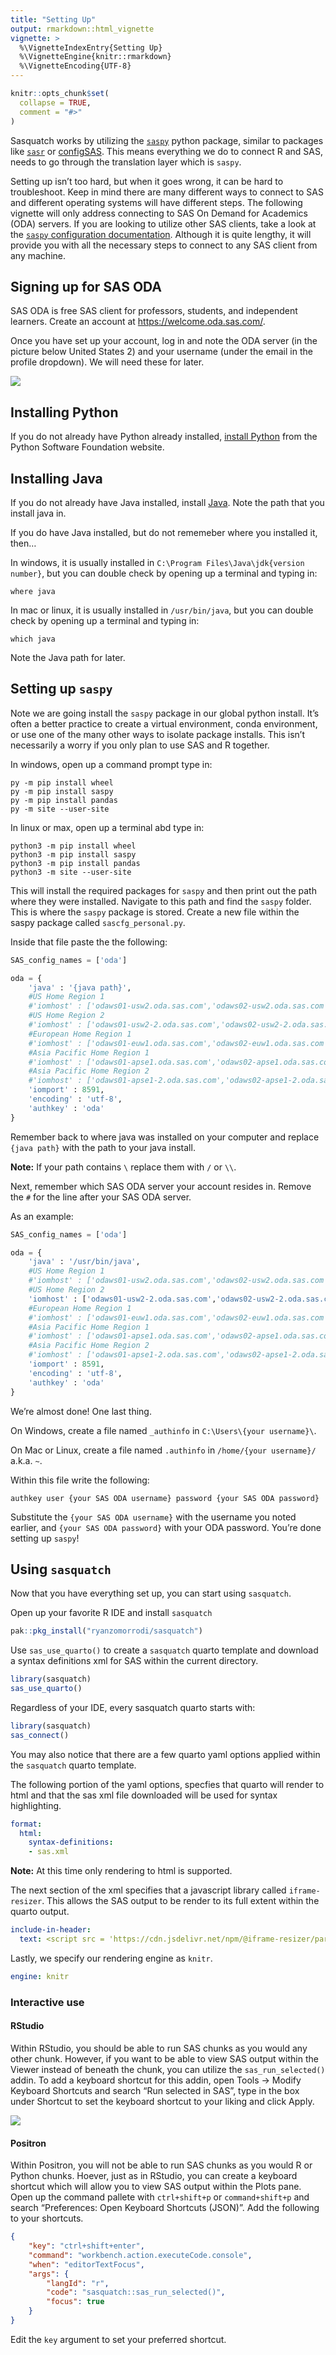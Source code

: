 ```yaml
---
title: "Setting Up"
output: rmarkdown::html_vignette
vignette: >
  %\VignetteIndexEntry{Setting Up}
  %\VignetteEngine{knitr::rmarkdown}
  %\VignetteEncoding{UTF-8}
---
```


```r
knitr::opts_chunk$set(
  collapse = TRUE,
  comment = "#>"
)
```

Sasquatch works by utilizing the [`saspy`](https://sassoftware.github.io/saspy/) python package, similar to packages like [`sasr`](https://github.com/insightsengineering/sasr) or [configSAS](https://github.com/baselr/configSAS). This means everything we do to connect R and SAS, needs to go through the translation layer which is `saspy`.

Setting up isn't too hard, but when it goes wrong, it can be hard to troubleshoot. Keep in mind there are many different ways to connect to SAS and different operating systems will have different steps. The following vignette will only address connecting to SAS On Demand for Academics (ODA) servers. If you are looking to utilize other SAS clients, take a look at the [`saspy` configuration documentation](https://sassoftware.github.io/saspy/configuration.html#). Although it is quite lengthy, it will provide you with all the necessary steps to connect to any SAS client from any machine.

## Signing up for SAS ODA

SAS ODA is free SAS client for professors, students, and independent learners. Create an account at <https://welcome.oda.sas.com/>.

Once you have set up your account, log in and note the ODA server (in the picture below United States 2) and your username (under the email in the profile dropdown). We will need these for later.

![](images/sas_oda.png)

## Installing Python

If you do not already have Python already installed, [install Python](https://www.python.org/downloads/) from the Python Software Foundation website.

## Installing Java

If you do not already have Java installed, install [Java](https://www.java.com/en/download/). Note the path that you install java in.

If you do have Java installed, but do not rememeber where you installed it, then...

In windows, it is usually installed in `C:\Program Files\Java\jdk{version number}`, but you can double check by opening up a terminal and typing in:

```         
where java
```

In mac or linux, it is usually installed in `/usr/bin/java`, but you can double check by opening up a terminal and typing in:

```         
which java
```

Note the Java path for later.

## Setting up `saspy`

Note we are going install the `saspy` package in our global python install. It's often a better practice to create a virtual environment, conda environment, or use one of the many other ways to isolate package installs. This isn't necessarily a worry if you only plan to use SAS and R together.

In windows, open up a command prompt type in:

```         
py -m pip install wheel
py -m pip install saspy
py -m pip install pandas
py -m site --user-site
```

In linux or max, open up a terminal abd type in:

```         
python3 -m pip install wheel
python3 -m pip install saspy
python3 -m pip install pandas
python3 -m site --user-site
```

This will install the required packages for `saspy` and then print out the path where they were installed. Navigate to this path and find the `saspy` folder. This is where the `saspy` package is stored. Create a new file within the saspy package called `sascfg_personal.py`.

Inside that file paste the the following:

``` py
SAS_config_names = ['oda']

oda = {
    'java' : '{java path}',
    #US Home Region 1
    #'iomhost' : ['odaws01-usw2.oda.sas.com','odaws02-usw2.oda.sas.com','odaws03-usw2.oda.sas.com','odaws04-usw2.oda.sas.com'],
    #US Home Region 2
    #'iomhost' : ['odaws01-usw2-2.oda.sas.com','odaws02-usw2-2.oda.sas.com'],
    #European Home Region 1
    #'iomhost' : ['odaws01-euw1.oda.sas.com','odaws02-euw1.oda.sas.com'],
    #Asia Pacific Home Region 1
    #'iomhost' : ['odaws01-apse1.oda.sas.com','odaws02-apse1.oda.sas.com'],
    #Asia Pacific Home Region 2
    #'iomhost' : ['odaws01-apse1-2.oda.sas.com','odaws02-apse1-2.oda.sas.com'],
    'iomport' : 8591,
    'encoding' : 'utf-8',
    'authkey' : 'oda'
}
```

Remember back to where java was installed on your computer and replace `{java path}` with the path to your java install.

**Note:** If your path contains `\` replace them with `/` or `\\`.

Next, remember which SAS ODA server your account resides in. Remove the `#` for the line after your SAS ODA server.

As an example:

``` py
SAS_config_names = ['oda']

oda = {
    'java' : '/usr/bin/java',
    #US Home Region 1
    #'iomhost' : ['odaws01-usw2.oda.sas.com','odaws02-usw2.oda.sas.com','odaws03-usw2.oda.sas.com','odaws04-usw2.oda.sas.com'],
    #US Home Region 2
    'iomhost' : ['odaws01-usw2-2.oda.sas.com','odaws02-usw2-2.oda.sas.com'],
    #European Home Region 1
    #'iomhost' : ['odaws01-euw1.oda.sas.com','odaws02-euw1.oda.sas.com'],
    #Asia Pacific Home Region 1
    #'iomhost' : ['odaws01-apse1.oda.sas.com','odaws02-apse1.oda.sas.com'],
    #Asia Pacific Home Region 2
    #'iomhost' : ['odaws01-apse1-2.oda.sas.com','odaws02-apse1-2.oda.sas.com'],
    'iomport' : 8591,
    'encoding' : 'utf-8',
    'authkey' : 'oda'
}
```

We're almost done! One last thing.

On Windows, create a file named `_authinfo` in `C:\Users\{your username}\`.

On Mac or Linux, create a file named `.authinfo` in `/home/{your username}/` a.k.a. `~`.

Within this file write the following:

```         
authkey user {your SAS ODA username} password {your SAS ODA password}
```

Substitute the `{your SAS ODA username}` with the username you noted earlier, and `{your SAS ODA password}` with your ODA password. You're done setting up `saspy`!

## Using `sasquatch`

Now that you have everything set up, you can start using `sasquatch`.

Open up your favorite R IDE and install `sasquatch`

```r
pak::pkg_install("ryanzomorrodi/sasquatch")
```

Use `sas_use_quarto()` to create a `sasquatch` quarto template and download a syntax definitions xml for SAS within the current directory.

```r
library(sasquatch)
sas_use_quarto()
```

Regardless of your IDE, every sasquatch quarto starts with:

```r
library(sasquatch)
sas_connect()
```

You may also notice that there are a few quarto yaml options applied within the `sasquatch` quarto template.

The following portion of the yaml options, specfies that quarto will render to html and that the sas xml file downloaded will be used for syntax highlighting.

``` yml
format:
  html:
    syntax-definitions: 
    - sas.xml
```

**Note:** At this time only rendering to html is supported.

The next section of the xml specifies that a javascript library called `iframe-resizer`. This allows the SAS output to be render to its full extent within the quarto output.

``` yml
include-in-header:
  text: <script src = 'https://cdn.jsdelivr.net/npm/@iframe-resizer/parent@5.3.2'></script>
```

Lastly, we specify our rendering engine as `knitr`.

``` yml
engine: knitr
```

### Interactive use

#### RStudio

Within RStudio, you should be able to run SAS chunks as you would any other chunk. However, if you want to be able to view SAS output within the Viewer instead of beneath the chunk, you can utilize the `sas_run_selected()` addin. To add a keyboard shortcut for this addin, open Tools -\> Modify Keyboard Shortcuts and search "Run selected in SAS", type in the box under Shortcut to set the keyboard shortcut to your liking and click Apply.

![](images/rstudio_shrtcts.png)

#### Positron

Within Positron, you will not be able to run SAS chunks as you would R or Python chunks. Hoever, just as in RStudio, you can create a keyboard shortcut which will allow you to view SAS output within the Plots pane. Open up the command pallete with `ctrl+shift+p` or `command+shift+p` and search "Preferences: Open Keyboard Shortcuts (JSON)". Add the following to your shortcuts.

``` json
{
    "key": "ctrl+shift+enter",
    "command": "workbench.action.executeCode.console",
    "when": "editorTextFocus",
    "args": {
        "langId": "r",
        "code": "sasquatch::sas_run_selected()",
        "focus": true
    }
}
```

Edit the `key` argument to set your preferred shortcut.